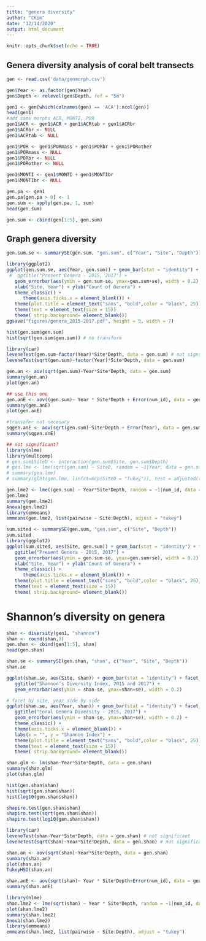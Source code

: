 ```yaml
---
title: "genera diversity"
author: "CKim"
date: "12/14/2020"
output: html_document
---
```


```r
knitr::opts_chunk$set(echo = TRUE)
```

## Genera diversity analysis of coral belt transects 

```r
gen <- read.csv('data/genmorph.csv')

gen$Year <- as.factor(gen$Year)
gen$Depth <- relevel(gen$Depth, ref = "5m")
```

```r
gen1 <- gen[which(colnames(gen) == 'ACA'):ncol(gen)]
head(gen1)
#add same morphs ACR, MONTI, POR
gen1$ACR <- gen1$ACR + gen1$ACRtab + gen1$ACRbr
gen1$ACRbr <- NULL
gen1$ACRtab <- NULL

gen1$POR <- gen1$PORmass + gen1$PORbr + gen1$PORother
gen1$PORmass <- NULL
gen1$PORbr <- NULL
gen1$PORother <- NULL

gen1$MONTI <- gen1$MONTI + gen1$MONTIbr
gen1$MONTIbr <- NULL

gen.pa <- gen1
gen.pa[gen.pa > 0] <- 1
gen.sum <- apply(gen.pa, 1, sum)
head(gen.sum)

gen.sum <- cbind(gen[1:5], gen.sum)
```

## Graph genera diversity

```r
gen.sum.se <- summarySE(gen.sum, "gen.sum", c("Year", "Site", "Depth"))

library(ggplot2)
ggplot(gen.sum.se, aes(Year, gen.sum)) + geom_bar(stat = "identity") + facet_grid(Depth~Site, switch = "x") +
 #  ggtitle("Present Genera - 2015, 2017") +
   geom_errorbar(aes(ymin = gen.sum-se, ymax=gen.sum+se), width = 0.2) +
   xlab("Site, Year") + ylab("Count of Genera") +
   theme_classic() +
      theme(axis.ticks.x = element_blank()) +
   theme(plot.title = element_text("sans", "bold",color = "black", 25)) +
   theme(text = element_text(size = 15)) 
   theme( strip.background= element_blank())
ggsave("figures/genera_2015-2017.pdf", height = 5, width = 7)
```

```r
hist(gen.sum$gen.sum)
hist(sqrt(gen.sum$gen.sum)) # no transform

library(car)
leveneTest(gen.sum~factor(Year)*Site*Depth, data = gen.sum) # not significant
leveneTest(sqrt(gen.sum)~factor(Year)*Site*Depth, data = gen.sum)

gen.an <- aov(sqrt(gen.sum)~Year*Site*Depth, data = gen.sum)
summary(gen.an)
plot(gen.an)

## use this one
gen.anE <- aov((gen.sum)~ Year * Site*Depth + Error(num_id), data = gen.sum)
summary(gen.anE)
plot(gen.anE)

#transofmr not necesary
sqgen.anE <- aov(sqrt(gen.sum)~Site*Depth + Error(Year), data = gen.sum)
summary(sqgen.anE)

## not significant?
library(nlme)
library(multcomp)
# gen.sum$SiteD <- interaction(gen.sum$Site, gen.sum$Depth)
# gen.lme <- lme(sqrt(gen.sum) ~ SiteD, random = ~1|Year, data = gen.sum)
# summary(gen.lme)
# summary(glht(gen.lme, linfct=mcp(SiteD = "Tukey")), test = adjusted(type = "bonferroni"))

gen.lme2 <- lme((gen.sum) ~ Year*Site*Depth, random = ~1|num_id, data = gen.sum, na.action = na.exclude)
gen.lme2
summary(gen.lme2)
Anova(gen.lme2)
library(emmeans)
emmeans(gen.lme2, list(pairwise ~ Site:Depth), adjust = "tukey")
```

```r
sum.sited <- summarySE(gen.sum, "gen.sum", c("Site", "Depth"))
sum.sited
library(ggplot2)
ggplot(sum.sited, aes(Site, gen.sum)) + geom_bar(stat = "identity") + facet_grid(Depth~.) +
   ggtitle("Present Genera - 2015, 2017") +
   geom_errorbar(aes(ymin = gen.sum-se, ymax=gen.sum+se), width = 0.2) +
   xlab("Site, Year") + ylab("Count of Genera") +
   theme_classic() +
      theme(axis.ticks.x = element_blank()) +
   theme(plot.title = element_text("sans", "bold",color = "black", 25)) +
   theme(text = element_text(size = 15)) 
   theme( strip.background= element_blank())

```
# Shannon's diversity on genera

```r
shan <- diversity(gen1, "shannon")
shan <- round(shan,3)
gen.shan <- cbind(gen[1:5], shan)
head(gen.shan)
```

```r
shan.se <- summarySE(gen.shan, "shan", c("Year", "Site", "Depth"))
shan.se

ggplot(shan.se, aes(Site, shan)) + geom_bar(stat = "identity") + facet_grid(Depth~Year) +
   ggtitle("Shannon's Diversity Index, 2015 and 2017") +
   geom_errorbar(aes(ymin = shan-se, ymax=shan+se), width = 0.2)

# facet by site, year side by side
ggplot(shan.se, aes(Year, shan)) + geom_bar(stat = "identity") + facet_grid(Depth~Site, switch = "x") +
   ggtitle("Coral Genera Diversity - 2015, 2017") +
   geom_errorbar(aes(ymin = shan-se, ymax=shan+se), width = 0.2) +
   theme_classic() +
   theme(axis.ticks.x = element_blank()) +
   labs(x = "", y = "Shannon Index") +
   theme(plot.title = element_text("sans", "bold",color = "black", 25)) +
   theme(text = element_text(size = 15)) 
   theme( strip.background= element_blank())

```

```r
shan.glm <- lm(shan~Year*Site*Depth, data = gen.shan)
summary(shan.glm)
plot(shan.glm)
```

```r
hist(gen.shan$shan)
hist(sqrt(gen.shan$shan))
hist(log10(gen.shan$shan))

shapiro.test(gen.shan$shan)
shapiro.test(sqrt(gen.shan$shan))
shapiro.test(log10(gen.shan$shan))

library(car)
leveneTest(shan~Year*Site*Depth, data = gen.shan) # not significant
leveneTest(sqrt(shan)~Year*Site*Depth, data = gen.shan) # not significant

shan.an <- aov(sqrt(shan)~Year*Site*Depth, data = gen.shan)
summary(shan.an)
plot(shan.an)
TukeyHSD(shan.an)

shan.anE <- aov(sqrt(shan)~ Year * Site*Depth+Error(num_id), data = gen.shan)
summary(shan.anE)

library(nlme)
shan.lme2 <- lme(sqrt(shan) ~ Year * Site*Depth, random = ~1|num_id, data = gen.sum, na.action = na.exclude)
plot(shan.lme2)
summary(shan.lme2)
Anova(shan.lme2)
library(emmeans)
emmeans(shan.lme2, list(pairwise ~ Site:Depth), adjust = "tukey")
```
